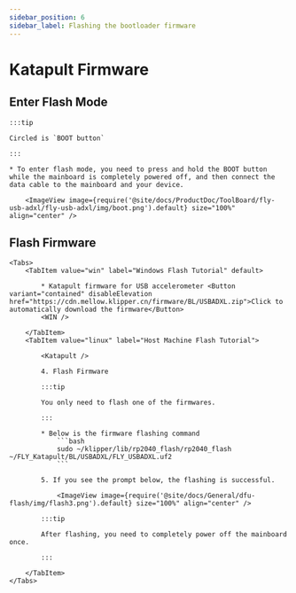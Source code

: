 ```yaml
---
sidebar_position: 6
sidebar_label: Flashing the bootloader firmware
---
```










# Katapult Firmware

## Enter Flash Mode

    :::tip

    Circled is `BOOT button`

    :::

    * To enter flash mode, you need to press and hold the BOOT button while the mainboard is completely powered off, and then connect the data cable to the mainboard and your device.

        <ImageView image={require('@site/docs/ProductDoc/ToolBoard/fly-usb-adxl/fly-usb-adxl/img/boot.png').default} size="100%" align="center" />

## Flash Firmware

    <Tabs>
        <TabItem value="win" label="Windows Flash Tutorial" default>

            * Katapult firmware for USB accelerometer <Button variant="contained" disableElevation href="https://cdn.mellow.klipper.cn/firmware/BL/USBADXL.zip">Click to automatically download the firmware</Button>
            <WIN />
            
        </TabItem>
        <TabItem value="linux" label="Host Machine Flash Tutorial">

            <Katapult />

            4. Flash Firmware

            :::tip

            You only need to flash one of the firmwares.

            :::

            * Below is the firmware flashing command
                ```bash
                sudo ~/klipper/lib/rp2040_flash/rp2040_flash ~/FLY_Katapult/BL/USBADXL/FLY_USBADXL.uf2
                ```

            5. If you see the prompt below, the flashing is successful.

                <ImageView image={require('@site/docs/General/dfu-flash/img/flash3.png').default} size="100%" align="center" />

            :::tip

            After flashing, you need to completely power off the mainboard once.

            :::

        </TabItem>
    </Tabs>